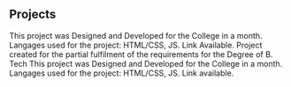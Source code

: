## Projects

<ProjectCard title="" link="link" bg="linear-gradient(to right, #EBBC44 -100%, #A857DA 100%)">

</ProjectCard>

<ProjectCard title="Faculty Recruitment" link="https://iiitl.ac.in/faculty-recruitments/" bg="linear-gradient(to right, #00C2FF -100%, #15D14A 125%)">
This project was Designed and Developed for the College in a month.
Langages used for the project: HTML/CSS, JS. Link Available.
</ProjectCard>

<ProjectCard title="RT Object Detection for the Visually Impaired" link="#" bg="linear-gradient(to right, #00C2FF -20%, #15D14A 250%)">
Project created for the partial fulfilment of the requirements for the Degree of B. Tech
</ProjectCard>

<ProjectCard title="Portfolio" link="#" bg="linear-gradient(to right, #EBBC44 -20%, #A857DA 180%)">
This project was Designed and Developed for the College in a month.
Langages used for the project: HTML/CSS, JS. Link available.
</ProjectCard>
